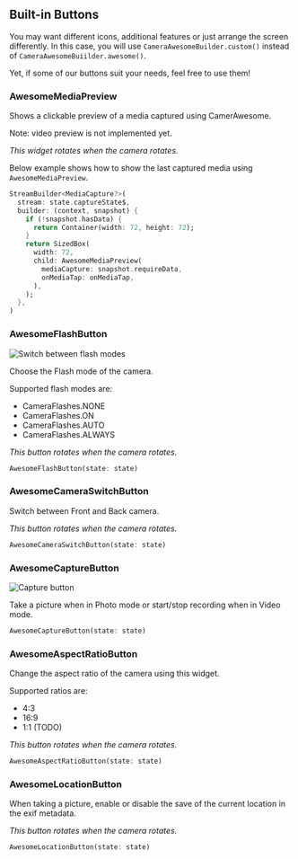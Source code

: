 ## Built-in Buttons

You may want different icons, additional features or just arrange the screen differently.
In this case, you will use `CameraAwesomeBuilder.custom()` instead of `CameraAwesomeBuiilder.awesome()`.

Yet, if some of our buttons suit your needs, feel free to use them!


### AwesomeMediaPreview

Shows a clickable preview of a media captured using CamerAwesome.

Note: video preview is not implemented yet.

_This widget rotates when the camera rotates._

Below example shows how to show the last captured media using `AwesomeMediaPreview`.

``` dart
StreamBuilder<MediaCapture?>(
  stream: state.captureState$,
  builder: (context, snapshot) {
    if (!snapshot.hasData) {
      return Container(width: 72, height: 72);
    }
    return SizedBox(
      width: 72,
      child: AwesomeMediaPreview(
        mediaCapture: snapshot.requireData,
        onMediaTap: onMediaTap,
      ),
    );
  },
)
```

### AwesomeFlashButton

![Switch between flash modes](/img/flash.gif)

Choose the Flash mode of the camera.

Supported flash modes are:
-   CameraFlashes.NONE
-   CameraFlashes.ON
-   CameraFlashes.AUTO
-   CameraFlashes.ALWAYS

_This button rotates when the camera rotates._

``` dart
AwesomeFlashButton(state: state)
```

### AwesomeCameraSwitchButton

Switch between Front and Back camera.

_This button rotates when the camera rotates._

``` dart
AwesomeCameraSwitchButton(state: state)
```

### AwesomeCaptureButton

![Capture button](/img/capture_button.gif)

Take a picture when in Photo mode or start/stop recording when in Video mode.

``` dart
AwesomeCaptureButton(state: state)
```

### AwesomeAspectRatioButton

Change the aspect ratio of the camera using this widget.

Supported ratios are:
- 4:3
- 16:9
- 1:1 (TODO)

_This button rotates when the camera rotates._

``` dart
AwesomeAspectRatioButton(state: state)
```

### AwesomeLocationButton

When taking a picture, enable or disable the save of the current location in the exif metadata.

_This button rotates when the camera rotates._

``` dart
AwesomeLocationButton(state: state)
```




